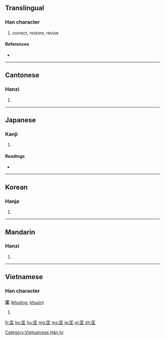 ==Translingual==

===Han character===
{{Han char|rn=22|rad=匚|as=04|sn=6|four=7171<sub>1</sub>|canj=尸一土 (SMG)}}

# correct, restore, revise

====References====
* {{Han ref|kx=0153.230|dkj=02606|dj=0345.120|hdz=10083.010|uh=5321|ud=21281|bh=A64A|bd=42570}}

----

==Cantonese==

===Hanzi===
{{yue-hanzi|jyut=|y=hong1}}

# {{defn|lang=yue|sort=匚04}}

----

==Japanese==

===Kanji===
{{ja-kanji|grade=|rs=匚04}}

# {{defn|lang=ja|sort=匚04}}

====Readings====
* {{ja-readings|on=[[きょう]] (kyō), [[おう]] (ō)|kun=[[ただす]] (tadasu), [[すくう]] (sukuu)}}

----

==Korean==

===Hanja===
{{ko-hanja|hangeul=광|rv=gwang|mr=kwang}}

# {{defn|lang=ko|sort=匚04}}

----

==Mandarin==

===Hanzi===
{{cmn-hanzi|pin=[[kuāng]] ([[kuang1]])|wg=k'uang<sup>1</sup>}}

# {{defn|lang=cmn|sort=匚04}}

----

==Vietnamese==

===Han character===
'''匡''' ([[khuông]], [[khuôn]])

# {{defn|lang=vi}}

[[Category:Vietnamese Hán tự]]

[[fr:匡]]
[[ko:匡]]
[[hu:匡]]
[[mg:匡]]
[[ms:匡]]
[[ja:匡]]
[[pl:匡]]
[[zh:匡]]